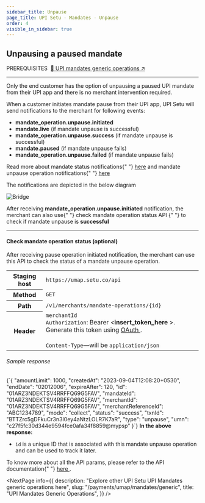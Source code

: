```yaml
---
sidebar_title: Unpause
page_title: UPI Setu - Mandates - Unpause
order: 4
visible_in_sidebar: true
---
```


## Unpausing a paused mandate

<Text size="small" weight="600">
  PREREQUISITES&nbsp;
</Text>
<a href="/payments/umap/mandates/generic" target="_self">
  🌟 UPI mandates generic operations ↗
</a>

<hr class="primary" />

Only the end customer has the option of unpausing a paused UPI mandate from their UPI app and there is no merchant intervention required.

<p>
  When a customer initiates mandate pause from their UPI app, UPI Setu will send
  notifications to the merchant for following events:
</p>
<ul>
  <li>
    <b>mandate_operation.unpause.initiated</b>
  </li>
  <li>
    <b>mandate.live</b> (if mandate unpause is successful)
  </li>
  <li>
    <b>mandate_operation.unpause.success</b> (if mandate unpause is successful)
  </li>
  <li>
    <b>mandate.paused</b> (if mandate unpause fails)
  </li>
  <li>
    <b>mandate_operation.unpause.failed</b> (if mandate unpause fails)
  </li>
</ul>
<p>
  Read more about mandate status notifications{" "}
  <a href="/payments/umap/notifications/mandates">here</a> and mandate unpause
  operation notifications{" "}
  <a href="/payments/umap/notifications/mandates/unpause">here</a>
</p>
<p>The notifications are depicted in the below diagram</p>
<img
  src="https://storage.googleapis.com/strapi-assets/latest/update-mandate-customer-unpause/update-mandate-customer-unpause.png"
  alt="Bridge"
/>

<p>
  After receiving <b>mandate_operation.unpause.initiated</b> notification, the
  merchant can also use{" "}
  <Link href="/payments/umap/mandates/generic/unpause#check-mandate-operation-status">
    check mandate operation status API
  </Link>{" "}
  to check if mandate unpause is <b>successful</b>
</p>

<hr class="tertiary" />

#### Check mandate operation status (optional)

After receiving pause operation initiated notification, the merchant can use this API to check the status of a mandate unpause operation.

<table>
  <tbody>
    <tr>
      <th>Staging host</th>
      <td>
        <code>https://umap.setu.co/api</code>
      </td>
    </tr>
    <tr>
      <th>Method</th>
      <td>
        <code>GET</code>
      </td>
    </tr>
    <tr>
      <th>Path</th>
      <td>
        <code>/v1/merchants/mandate-operations/&#123;id&#125;</code>
      </td>
    </tr>
    <tr>
      <th>Header</th>
      <td>
        <code>merchantId</code>
        <br />
        <code>Authorization</code>: Bearer &lt;<b>insert_token_here</b>
        &gt;. Generate this token using <a
          href="/payments/umap/api-integration"
          target="_blank"
        >
          OAuth
        </a>
        .<br />
        <br />
        <code>Content-Type</code>—will be <code>application/json</code>
      </td>
    </tr>
  </tbody>
</table>

<h6>Sample response</h6>
<CodeBlockWithCopy language="json">
  {`{
  "amountLimit": 1000,
  "createdAt": "2023-09-04T12:08:20+0530",
  "endDate": "02012006",
  "expireAfter": 120,
  "id": "01ARZ3NDEKTSV4RRFFQ69G5FAV",
  "mandateId": "01ARZ3NDEKTSV4RRFFQ69G5FAV",
  "merchantId": "01ARZ3NDEKTSV4RRFFQ69G5FAV",
  "merchantReferenceId": "ABC1234789",
  "mode": "collect",
  "status": "success",
  "txnId": "BTTZrc5gDFkuCr3n3I0ey4aNtzLOLR7K7aR",
  "type": "unpause",
  "umn": "c27f5fc30d344e9594fce0afa34f8859@mypsp"
}`}
</CodeBlockWithCopy>
<b>In the above response:</b>
<ul>
  <li>
    <code>id</code> is a unique ID that is associated with this mandate unpause
    operation and can be used to track it later.
  </li>
</ul>

<p>
  To know more about all the API params, please refer to the API documentation{" "}
  <a
    href="/payments/umap/api-reference#/category~mandates/operation~mandates#fetchMandateOperationById"
    target="_blank"
  >
    here
  </a>
  .
</p>

<NextPage
  info={{
    description: "Explore other UPI Setu UPI Mandates generic operations here",
    slug: "/payments/umap/mandates/generic",
    title: "UPI Mandates Generic Operations",
  }}
/>
